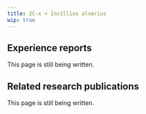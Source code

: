 ---
title: 2C-x + Incillius alvarius
wip: true
---

## Experience reports

This page is still being written.

## Related research publications

This page is still being written.

